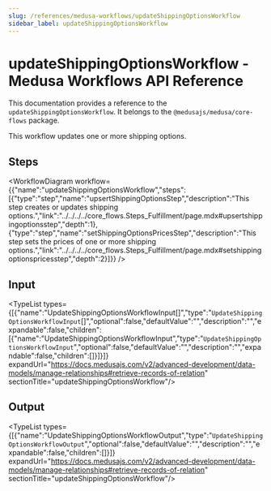 ```yaml
---
slug: /references/medusa-workflows/updateShippingOptionsWorkflow
sidebar_label: updateShippingOptionsWorkflow
---
```



# updateShippingOptionsWorkflow - Medusa Workflows API Reference

This documentation provides a reference to the `updateShippingOptionsWorkflow`. It belongs to the `@medusajs/medusa/core-flows` package.

This workflow updates one or more shipping options.

## Steps

<WorkflowDiagram workflow={{"name":"updateShippingOptionsWorkflow","steps":[{"type":"step","name":"upsertShippingOptionsStep","description":"This step creates or updates shipping options.","link":"../../../../core_flows.Steps_Fulfillment/page.mdx#upsertshippingoptionsstep","depth":1},{"type":"step","name":"setShippingOptionsPricesStep","description":"This step sets the prices of one or more shipping options.","link":"../../../../core_flows.Steps_Fulfillment/page.mdx#setshippingoptionspricesstep","depth":2}]}} />

## Input

<TypeList types={[{"name":"UpdateShippingOptionsWorkflowInput[]","type":"`UpdateShippingOptionsWorkflowInput`[]","optional":false,"defaultValue":"","description":"","expandable":false,"children":[{"name":"UpdateShippingOptionsWorkflowInput","type":"`UpdateShippingOptionsWorkflowInput`","optional":false,"defaultValue":"","description":"","expandable":false,"children":[]}]}]} expandUrl="https://docs.medusajs.com/v2/advanced-development/data-models/manage-relationships#retrieve-records-of-relation" sectionTitle="updateShippingOptionsWorkflow"/>

## Output

<TypeList types={[{"name":"UpdateShippingOptionsWorkflowOutput","type":"`UpdateShippingOptionsWorkflowOutput`","optional":false,"defaultValue":"","description":"","expandable":false,"children":[]}]} expandUrl="https://docs.medusajs.com/v2/advanced-development/data-models/manage-relationships#retrieve-records-of-relation" sectionTitle="updateShippingOptionsWorkflow"/>
